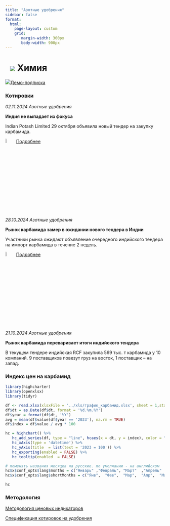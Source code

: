 ```yaml
---
title: "Азотные удобрения"
sidebar: false
format: 
  html:
    page-layout: custom
    grid:
       margin-width: 300px
       body-width: 900px
---
```


# ![](../images/icon-chemicals.svg) Химия {.my-custom-class style="margin-left:3%;"}

![](../images/icon-subscription.svg)[Демо-подписка](../demo-subscription.qmd)

::::: {.grid style="margin-left:0%"}
::: {.g-col-12 .g-col-sm-12 .g-col-xs-12 .g-col-xl-6 .g-col-md-6 .g-col-lg-6}
### Котировки

*02.11.2024 Азотные удобрения*

**Индия не выпадает из фокуса**

Indian Potash Limited 29 октября объявила новый тендер на закупку карбамида.

![](../images/icon-locker.svg){width="6%"} [Подробнее](../demo-subscription.qmd)

*28.10.2024 Азотные удобрения*

**Рынок карбамида замер в ожидании нового тендера в Индии**

Участники рынка ожидают объявление очередного индийского тендера на импорт карбамида в течение 2 недель.

![](../images/icon-locker.svg){width="6%"} [Подробнее](../demo-subscription.qmd)

*21.10.2024 Азотные удобрения*

**Рынок карбамида переваривает итоги индийского тендера**

В текущем тендере индийская RCF закупила 569 тыс. т карбамида у 10 компаний. 9 поставщиков повезут груз на восток, 1 поставщик – на запад.
:::

::: {.g-col-12 .g-col-sm-12 .g-col-xs-12 .g-col-xl-6 .g-col-md-6 .g-col-lg-6}
### Индекс цен на карбамид

```r

library(highcharter)
library(openxlsx)
library(tidyr)

df <- read.xlsx(xlsxFile = '../xls/график_карбамид.xlsx', sheet = 1,startRow = 1) 
df$dt = as.Date(df$dt, format = '%d.%m.%Y')
df$year = format(df$dt, '%Y')
avg = mean(df$value[df$year == '2023'], na.rm = TRUE)
df$index = df$value / avg * 100

hc = highchart() %>% 
   hc_add_series(df, type = "line", hcaes(x = dt, y = index), color = "#1A4AFC", name = "Индекс цен на карбамид", marker = list(enabled = FALSE)) %>% 
   hc_xAxis(type = 'datetime') %>% 
   hc_yAxis(title  = list(text = '2023 = 100')) %>% 
   hc_exporting(enabled = FALSE) %>% 
   hc_tooltip(enabled  = FALSE)

# поменять названия месяцев на русские. по умолчанию - на английском
hc$x$conf_opts$lang$months = c("Январь"	,"Февраль",	"Март"	,"Апрель"	,"Май",	"Июнь", "Июль",	"Август",	"Сентябрь",	"Октябрь",	"Ноябрь",	"Декабрь")
hc$x$conf_opts$lang$shortMonths = c("Янв", 	"Фев",	"Мар",	"Апр",	"Май",	"Июн",	"Июл",	"Авг",	"Сен",	"Окт",	"Ноя",	"Дек")

hc

```
:::
:::::

### Методология

[Методология ценовых индикаторов](../methodology/methodology-benchmark-pbc.qmd)

[Спецификация котировок на удобрения](../methodology/specs-fertilizers.qmd)
